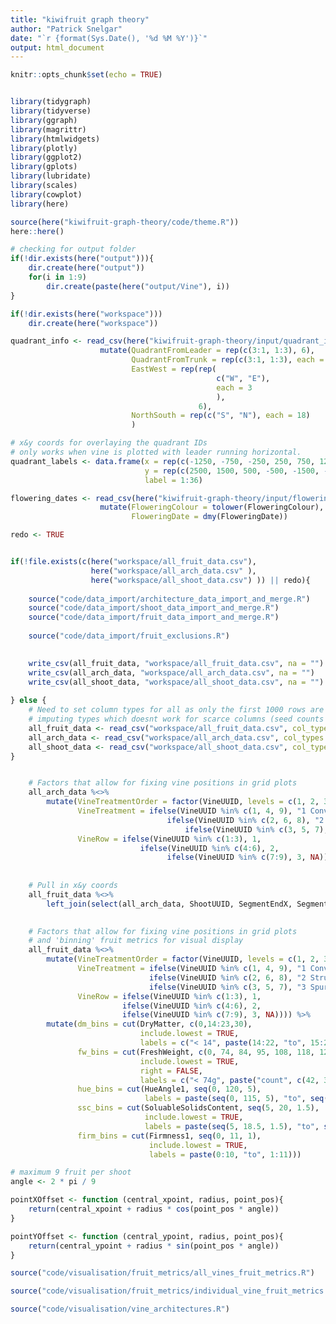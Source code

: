 ```yaml
---
title: "kiwifruit graph theory"
author: "Patrick Snelgar"
date: "`r {format(Sys.Date(), '%d %M %Y')}`"
output: html_document
---
```


```r
knitr::opts_chunk$set(echo = TRUE)


library(tidygraph)
library(tidyverse)
library(ggraph)
library(magrittr)
library(htmlwidgets)
library(plotly)
library(ggplot2)
library(gplots)
library(lubridate)
library(scales)
library(cowplot)
library(here)

source(here("kiwifruit-graph-theory/code/theme.R"))
here::here()

# checking for output folder
if(!dir.exists(here("output"))){
	dir.create(here("output"))
	for(i in 1:9)
		dir.create(paste(here("output/Vine"), i))
} 

if(!dir.exists(here("workspace")))
	dir.create(here("workspace"))
```


```r

quadrant_info <- read_csv(here("kiwifruit-graph-theory/input/quadrant_info.csv")) %>%
					mutate(QuadrantFromLeader = rep(c(3:1, 1:3), 6), 
						   QuadrantFromTrunk = rep(c(3:1, 1:3), each = 6),
						   EastWest = rep(rep(
					   						  c("W", "E"), 
					   						  each = 3
					   						  ),
						   			   	  6),
						   NorthSouth = rep(c("S", "N"), each = 18)
						   )

# x&y coords for overlaying the quadrant IDs
# only works when vine is plotted with leader running horizontal.
quadrant_labels <- data.frame(x = rep(c(-1250, -750, -250, 250, 750, 1250), each = 6),
							  y = rep(c(2500, 1500, 500, -500, -1500, -2500), 6),
							  label = 1:36)

flowering_dates <- read_csv(here("kiwifruit-graph-theory/input/flowering_dates.csv")) %>%
					mutate(FloweringColour = tolower(FloweringColour),
						   FloweringDate = dmy(FloweringDate))

```

```r
redo <- TRUE


if(!file.exists(c(here("workspace/all_fruit_data.csv"), 
				  here("workspace/all_arch_data.csv" ), 
				  here("workspace/all_shoot_data.csv") )) || redo){
	
	source("code/data_import/architecture_data_import_and_merge.R")
	source("code/data_import/shoot_data_import_and_merge.R")
	source("code/data_import/fruit_data_import_and_merge.R")
	
	source("code/data_import/fruit_exclusions.R")

	
	write_csv(all_fruit_data, "workspace/all_fruit_data.csv", na = "")
	write_csv(all_arch_data, "workspace/all_arch_data.csv", na = "")
	write_csv(all_shoot_data, "workspace/all_shoot_data.csv", na = "")
	
} else {
	# Need to set column types for all as only the first 1000 rows are used for
	# imputing types which doesnt work for scarce columns (seed counts etc.)
	all_fruit_data <- read_csv("workspace/all_fruit_data.csv", col_types = "dddccccddcDcddddddddddddddddccc")
	all_arch_data <- read_csv("workspace/all_arch_data.csv", col_types = "dddccccdddddddddcc")
	all_shoot_data <- read_csv("workspace/all_shoot_data.csv", col_types = "dcdddccccdc")
}


	# Factors that allow for fixing vine positions in grid plots
	all_arch_data %<>%
		mutate(VineTreatmentOrder = factor(VineUUID, levels = c(1, 2, 3, 4, 6, 5, 9, 8, 7)),
			   VineTreatment = ifelse(VineUUID %in% c(1, 4, 9), "1 Conv", 
			   					   ifelse(VineUUID %in% c(2, 6, 8), "2 Stru",
			   					   	   ifelse(VineUUID %in% c(3, 5, 7), "3 Spur", NA))),
			   VineRow = ifelse(VineUUID %in% c(1:3), 1,
			   				 ifelse(VineUUID %in% c(4:6), 2,
			   				 	   ifelse(VineUUID %in% c(7:9), 3, NA)))) 
	
	
	# Pull in x&y coords 
	all_fruit_data %<>%
		left_join(select(all_arch_data, ShootUUID, SegmentEndX, SegmentEndY))

	
	# Factors that allow for fixing vine positions in grid plots
	# and 'binning' fruit metrics for visual display
	all_fruit_data %<>%
		mutate(VineTreatmentOrder = factor(VineUUID, levels = c(1, 2, 3, 4, 6, 5, 9, 8, 7)),
		   	   VineTreatment = ifelse(VineUUID %in% c(1, 4, 9), "1 Conv", 
		   					   ifelse(VineUUID %in% c(2, 6, 8), "2 Stru",
		   					   ifelse(VineUUID %in% c(3, 5, 7), "3 Spur", NA))),
		   	   VineRow = ifelse(VineUUID %in% c(1:3), 1,
		   				 ifelse(VineUUID %in% c(4:6), 2,
		   				 ifelse(VineUUID %in% c(7:9), 3, NA)))) %>%
		mutate(dm_bins = cut(DryMatter, c(0,14:23,30), 
							 include.lowest = TRUE, 
							 labels = c("< 14", paste(14:22, "to", 15:23), "> 23")),
		   	   fw_bins = cut(FreshWeight, c(0, 74, 84, 95, 108, 118, 128, 138, 151, 180, 210, 240), 
		   			         include.lowest = TRUE, 
		   			  		 right = FALSE,
		   			  		 labels = c("< 74g", paste("count", c(42, 39, 36, 33, 30, 27, 25, 22, 18, 16)))),
		       hue_bins = cut(HueAngle1, seq(0, 120, 5), 
		       			  	  labels = paste(seq(0, 115, 5), "to", seq(5, 120, 5))),
			   ssc_bins = cut(SoluableSolidsContent, seq(5, 20, 1.5), 
			   			      include.lowest = TRUE, 
			   			      labels = paste(seq(5, 18.5, 1.5), "to", seq(6.5, 20, 1.5))),
		       firm_bins = cut(Firmness1, seq(0, 11, 1), 
		       				   include.lowest = TRUE, 
		       				   labels = paste(0:10, "to", 1:11)))


```

```r

# maximum 9 fruit per shoot
angle <- 2 * pi / 9

pointXOffset <- function (central_xpoint, radius, point_pos){
	return(central_xpoint + radius * cos(point_pos * angle))
}

pointYOffset <- function (central_ypoint, radius, point_pos){
	return(central_ypoint + radius * sin(point_pos * angle))
}

```

```r

source("code/visualisation/fruit_metrics/all_vines_fruit_metrics.R")

```

```r

source("code/visualisation/fruit_metrics/individual_vine_fruit_metrics.R")

```

```r

source("code/visualisation/vine_architectures.R")

```